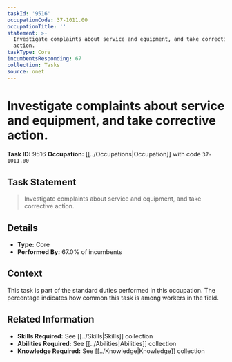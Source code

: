 ```yaml
---
taskId: '9516'
occupationCode: 37-1011.00
occupationTitle: ''
statement: >-
  Investigate complaints about service and equipment, and take corrective
  action.
taskType: Core
incumbentsResponding: 67
collection: Tasks
source: onet
---
```

# Investigate complaints about service and equipment, and take corrective action.

**Task ID:** 9516
**Occupation:** [[../Occupations|Occupation]] with code `37-1011.00`

## Task Statement

> Investigate complaints about service and equipment, and take corrective action.

## Details

- **Type:** Core
- **Performed By:** 67.0% of incumbents

## Context

This task is part of the standard duties performed in this occupation. The percentage indicates how common this task is among workers in the field.

## Related Information

- **Skills Required:** See [[../Skills|Skills]] collection
- **Abilities Required:** See [[../Abilities|Abilities]] collection
- **Knowledge Required:** See [[../Knowledge|Knowledge]] collection
